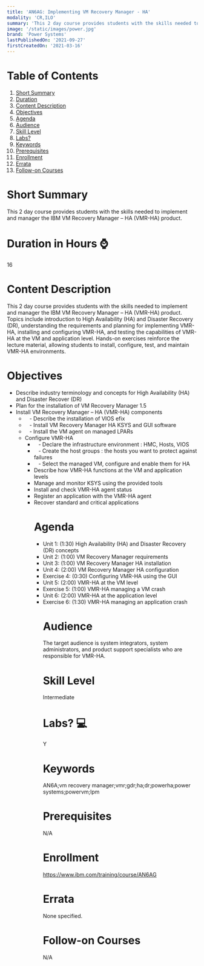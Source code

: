 ```yaml
---
title: 'AN6AG: Implementing VM Recovery Manager - HA'
modality: 'CR,ILO'
summary: 'This 2 day course provides students with the skills needed to implement and manager the IBM VM Recovery Manager – HA (VMR-HA) product.'
image: '/static/images/power.jpg'
brand: 'Power Systems'
lastPublishedOn: '2021-09-27'
firstCreatedOn: '2021-03-16'
---
```

# Table of Contents
1.  [Short Summary](#short-summary)
2.  [Duration](#duration-in-hours-)
3.  [Content Description](#content-description)
4.  [Objectives](#objectives)
5.  [Agenda](#agenda)
6.  [Audience](#audience)
7.  [Skill Level](#skill-level)
8.  [Labs?](#labs-)
9.  [Keywords](#keywords)
10. [Prerequisites](#prerequisites)
11. [Enrollment](#enrollment)
12. [Errata](#errata)
13. [Follow-on Courses](#follow-on-courses)

# Short Summary
This 2 day course provides students with the skills needed to implement and manager the IBM VM Recovery Manager – HA (VMR-HA) product.

# Duration in Hours ⌚
16

# Content Description
<p>This 2 day course provides students with the skills needed to implement and manager the IBM VM Recovery Manager – HA (VMR-HA) product.&nbsp; Topics include introduction to High Availability (HA) and Disaster Recovery (DR), understanding the requirements and planning for implementing VMR-HA, installing and configuring VMR-HA, and testing the capabilities of VMR-HA at the VM and application level. Hands-on exercises reinforce the lecture material, allowing students to install, configure, test, and maintain VMR-HA environments.</p>

# Objectives
<ul /><li />Describe industry terminology and concepts for High Availability (HA) and Disaster Recover (DR)<li />Plan for the installation of VM Recovery Manager 1.5<li />Install VM Recovery Manager – HA (VMR-HA) components<ul /><li />&nbsp; &nbsp;- Describe the installation of VIOS efix<li />&nbsp; &nbsp;- Install VM Recovery Manager HA KSYS and GUI software<li />&nbsp; &nbsp;- Install the VM agent on managed LPARs<li />Configure VMR-HA<ul /><li />&nbsp; &nbsp;- Declare the infrastructure environment : HMC, Hosts, VIOS<li />&nbsp; &nbsp;- Create the host groups : the hosts you want to protect against failures<li />&nbsp; &nbsp;- Select the managed VM, configure and enable them for HA<li />Describe how VMR-HA functions at the VM and application levels<li />Manage and monitor KSYS using the provided tools<li />Install and check VMR-HA agent status<li />Register an application with the VMR-HA agent<li />Recover standard and critical applications

# Agenda
<ul /><li />Unit 1: (1:30) High Availability (HA) and Disaster Recovery (DR) concepts<li />Unit 2: (1:00) VM Recovery Manager requirements<li />Unit 3: (1:00) VM Recovery Manager HA installation<li />Unit 4: (2:00) VM Recovery Manager HA configuration<li />Exercise 4: (0:30) Configuring VMR-HA using the GUI<li />Unit 5: (2:00) VMR-HA at the VM level<li />Exercise 5: (1:00) VMR-HA managing a VM crash<li />Unit 6: (2:00) VMR-HA at the application level<li />Exercise 6: (1:30) VMR-HA managing an application crash

# Audience
<p>The target audience is system integrators, system administrators, and product support specialists who are responsible for VMR-HA.&nbsp;</p>

# Skill Level
Intermediate        

# Labs? 💻
Y

# Keywords
AN6A;vm recovery manager;vmr;gdr;ha;dr;powerha;power systems;powervm;lpm

# Prerequisites
N/A

# Enrollment
https://www.ibm.com/training/course/AN6AG

# Errata
None specified.

# Follow-on Courses
N/A

